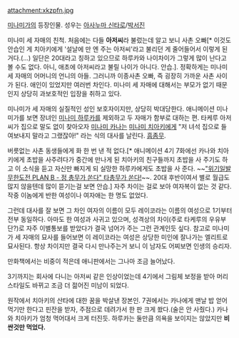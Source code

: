 attachment:xkzpfn.jpg

[[미나미가]]의 등장인물. 성우는 [[아사누마 신타로]]/[[박서진]]

미나미 세 자매의 친척. 처음에는 다들 '''아저씨'''라 불렀는데 알고 보니 사촌 오빠[* 이것도 안습인 게 치아키에게 '설날에 만 엔 주는 아저씨'라고 불리던 게 줄어들어서 이렇게 된 거다.(...) 일단은 20대라고 칭하고 있으므로 하루카와 나이차이가 그렇게 많이 난다고 볼 수도 없다. 아니, 애초에 아저씨라고 불릴 나이가 아니다. 안습.]. 정확하게는 미나미 세 자매의 어머니의 언니의 아들. 그러니까 이종사촌 오빠, 즉 굉장히 가까운 사촌 사이가 된다. 애인이 있었지만 여러번 차인다. 미나미 세 자매에 대해서는 부모가 없기 때문인지 상당히 과보호적인 입장을 취하고 있다.

미나미가 세 자매의 실질적인 성인 보호자이지만, 상당히 박대당한다. 애니메이션 미나미가를 보면 장녀인 [[미나미 하루카]]를 제외하고 두 자매가 함부로 대하는 편. 타케루 아저씨가 집으로 말도 없이 찾아오자 [[미나미 카나]]는 [[미나미 치아키]]에게 "저 녀석 집으로 들여보내지 말라고 그랬잖아!" 라는 식의 대사를 날린다. [[흠좀무]].

버릇없는 사촌 동생들에게 화 한 번 낸 적 없다.[* 애니메이션 4기 7화에선 카나와 치아키에게 초밥을 사주려다가 중간에 만나게 된 치아키의 친구들까지 초밥을 사 주기도 하고 이 소식을 듣고 자신만 빠지게 되 실망한 하루카에게도 초밥을 사 준다. ~~[["위기일발 무한도전 PLAN B - 정 총무가 쏜다" 타총무가 쏜다!]]~~. 20대 후반이여서 별로 월급도 많지 않을텐데 많이 뜯기는걸 보면 안습.]  자주 차이는 걸로 보아 여자복이 없는 것 같다. 작중 이놈에게 반한 여성이나 여자애는 한 명도 없었다.

그런데 대사를 잘 보면 그 차인 여자의 이름이 모두 레이코라는 이름의 여성으로 1기부터 전부 동일하다. 아마도 한 여성과 사귀고 있으며, 성격상의 차이(주로 타케루의 우유부단?)로 자주 이별통보를 받았다가 결국 넘어가 주는 그런 관계인듯 싶다. 참고로 미나미가 세 자매의 묘사를 들어보면 이 레이코라는 여성은 상당한 미인에 잘나가는 엘리트로 묘사된다. 항상 차이지만 결국 다시 만나주는거 보니 이 남자도 어찌보면 인생의 승리자.

만화책에서는 비중이 적은데 애니판에서는 그나마 조금 늘어났다.

3기까지는 회사에 다니는 아저씨 같은 인상이었는데 4기에서 그림체 보정을 받아 머리 스타일도 바뀌고 조금 더 젊어진 미남이 되었다.

원작에서 치아키의 산타에 대한 꿈을 박살낸 장본인. 7권에서는 카나에게 맨날 밥 얻어먹기만 한다고 핀잔을 받자, 주점으로 데려가서 한 판 크게 쐈다.(술은 안 사줬다.) 카나와 치아키가 엄청 먹어대서 크게 터진듯. 하루카는 둘만큼 의욕을 보이지는 않았지만 '''비싼것만 먹었다.'''

